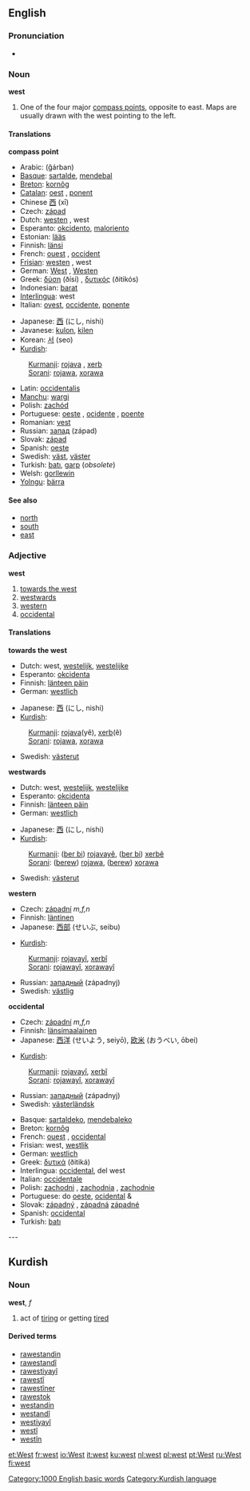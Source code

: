 ==English==

===Pronunciation===
:{{IPA|/wɛst/}}
:{{SAMPA|/wEst/}}
*{{audio|en-us-west.ogg|Audio (US)}}

===Noun===
'''west'''

# One of the four major [[compass point]]s, opposite to east. Maps are usually drawn with the west pointing to the left.

====Translations====
'''compass point'''
{{top}}
*Arabic: {{ARchar|[[غربا|غربًا]]}} (ğárban)
*[[Basque]]: [[sartalde]], [[mendebal]]
*[[Breton]]: [[kornôg]] {{m}}
*[[Catalan]]: [[oest]] {{m}}, [[ponent]] {{m}}
*Chinese [[西]] (xī)
*Czech: [[západ]] {{m}} 
*Dutch: [[westen]] {{n}}, west
*Esperanto: [[okcidento]], [[maloriento]]
*Estonian: [[lääs]]
*Finnish: [[länsi]]
*French: [[ouest]] {{m}}, [[occident]] {{m}}
*[[Frisian]]: [[westen]] {{n}}, west
*German: [[West]] {{m}}, [[Westen]] {{m}}
*Greek: [[δύση]] (ðísi) {{f}}, [[δυτικός]] (ðitikós) {{m}}
*Indonesian: [[barat]]
*[[Interlingua]]: west
*Italian: [[ovest]], [[occidente]], [[ponente]]
{{mid}}
*Japanese: [[西]] (にし, nishi)
*Javanese: [[kulon]], [[kilen]]
*Korean: [[서]] (seo)
*[[Kurdish]]:
:[[Kurmanji]]: [[rojava]] {{f}}, [[xerb]] {{f}}
:[[Sorani]]: [[rojawa]], [[xorawa]]
*Latin: [[occidentalis]]
*[[Manchu]]: [[wargi]]
*Polish: [[zachód]] {{m}}
*Portuguese: [[oeste]] {{m}}, [[ocidente]] {{m}}, [[poente]] {{m}}
*Romanian: [[vest]] {{n}}
*Russian: [[запад]] (západ) {{m}}
*Slovak: [[západ]] {{m}}
*Spanish: [[oeste]] {{m}}
*Swedish: [[väst]], [[väster]]
*Turkish: [[batı]], [[garp]] (''obsolete'')
*Welsh: [[gorllewin]] {{m}}
*[[Yolngu]]: [[bärra]]
{{bottom}}

====See also====
*[[north]]
*[[south]]
*[[east]]

===Adjective===
'''west'''

#[[towards the west]]
#[[westwards]]
#[[western]]
#[[occidental]]

====Translations====
'''towards the west'''
{{top}}
*Dutch: west, [[westelijk]], [[westelijke]]
*Esperanto: [[okcidenta]]
*Finnish: [[länteen päin]]
*German: [[westlich]]
{{mid}}
*Japanese: [[西]] (にし, nishi)
*[[Kurdish]]:
:[[Kurmanji]]: [[rojava]](yê), [[xerb]](ê)
:[[Sorani]]: [[rojawa]], [[xorawa]]
*Swedish: [[västerut]]
{{bottom}}

'''westwards'''
{{top}}
*Dutch: west, [[westelijk]], [[westelijke]]
*Esperanto: [[okcidenta]]
*Finnish: [[länteen päin]]
*German: [[westlich]]
{{mid}}
*Japanese: [[西]] (にし, nishi)
*[[Kurdish]]:
:[[Kurmanji]]: ([[ber bi]]) [[rojava]]yê, ([[ber bi]]) [[xerb]]ê {{f}}
:[[Sorani]]: ([[berew]]) [[rojawa]], ([[berew]]) [[xorawa]]
*Swedish: [[västerut]]
{{bottom}}

'''western'''
{{top}}
*Czech: [[západní]] ''m,f,n''
*Finnish: [[läntinen]]
*Japanese: [[西部]] (せいぶ, seibu)
{{mid}}
*[[Kurdish]]:
:[[Kurmanji]]: [[rojavayî]], [[xerbî]]
:[[Sorani]]: [[rojawayî]], [[xorawayî]]
*Russian: [[западный]] (západnyj)
*Swedish: [[västlig]]
{{bottom}}

'''occidental'''
{{top}}
*Czech: [[západní]] ''m,f,n''
*Finnish: [[länsimaalainen]]
*Japanese: [[西洋]] (せいよう, seiyō), [[欧米]] (おうべい, ōbei)
{{mid}}
*[[Kurdish]]:
:[[Kurmanji]]: [[rojavayî]], [[xerbî]]
:[[Sorani]]: [[rojawayî]], [[xorawayî]]
*Russian: [[западный]] (západnyj)
*Swedish: [[västerländsk]]
{{bottom}}

{{checktrans}}

*Basque: [[sartaldeko]], [[mendebaleko]]
*Breton: [[kornôg]]
*French: [[ouest]] {{m}}, [[occidental]] {{m}}
*Frisian: west, [[westlik]]
*German: [[westlich]]
*Greek: [[δυτικά]] (ðitiká)
*Interlingua: [[occidental]], del west
*Italian: [[occidentale]]
*Polish: [[zachodni]] {{m}}, [[zachodnia]] {{f}}, [[zachodnie]] {{n}}
*Portuguese: do [[oeste]], [[ocidental]] {{m}} & {{f}}
*Slovak: [[západný]] {{m}}, [[západná]] {{f}} [[západné]] {{n}}
*Spanish: [[occidental]]
*Turkish: [[batı]]

[[Category:1000 English basic words]]


---

==Kurdish==
===Noun===
'''west''', ''f''
# act of [[tiring]] or getting [[tired]]

====Derived terms====
*[[rawestandin]]
*[[rawestandî]]
*[[rawestiyayî]]
*[[rawestî]]
*[[rawestîner]]
*[[rawestok]]
*[[westandin]]
*[[westandî]]
*[[westiyayî]]
*[[westî]]
*[[westîn]]

[[Category:Kurdish language]]

[[et:West]]
[[fr:west]]
[[io:West]]
[[it:west]]
[[ku:west]]
[[nl:west]]
[[pl:west]]
[[pt:West]]
[[ru:West]]
[[fi:west]]